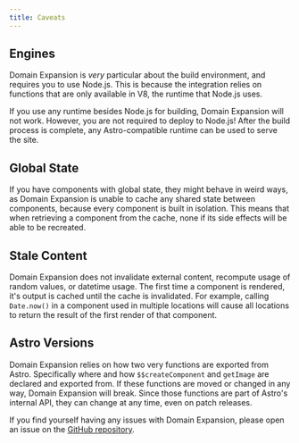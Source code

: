 ---
title: Caveats
---

## Engines

Domain Expansion is *very* particular about the build environment, and requires you to use Node.js. This is because the integration relies on functions that are only available in V8,
the runtime that Node.js uses.

If you use any runtime besides Node.js for building, Domain Expansion will not work. However, you are not required
to deploy to Node.js! After the build process is complete, any Astro-compatible runtime can be used to serve the
site.

## Global State

If you have components with global state, they might behave in weird ways, as Domain Expansion is unable to cache any
shared state between components, because every component is built in isolation. This means that when retrieving a 
component from the cache, none if its side effects will be able to be recreated.

## Stale Content

Domain Expansion does not invalidate external content, recompute usage of random values, or datetime usage. The first time a component is rendered, it's output is cached until the cache is invalidated. For example, calling `Date.now()` in a component used in multiple locations will cause all locations to return the result of the first render of that component.

## Astro Versions

Domain Expansion relies on how two very functions are exported from Astro. Specifically where and how `$$createComponent`
and `getImage` are declared and exported from. If these functions are moved or changed in any way, Domain Expansion
will break. Since those functions are part of Astro's internal API, they can change at any time, even on patch releases.

If you find yourself having any issues with Domain Expansion, please open an issue on the 
[GitHub repository](https://github.com/astro-expansion/domain-expansion).
